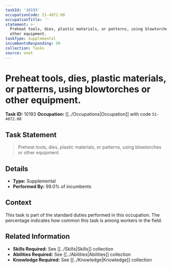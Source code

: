 ```yaml
---
taskId: '10193'
occupationCode: 51-4072.00
occupationTitle: ''
statement: >-
  Preheat tools, dies, plastic materials, or patterns, using blowtorches or
  other equipment.
taskType: Supplemental
incumbentsResponding: 99
collection: Tasks
source: onet
---
```

# Preheat tools, dies, plastic materials, or patterns, using blowtorches or other equipment.

**Task ID:** 10193
**Occupation:** [[../Occupations|Occupation]] with code `51-4072.00`

## Task Statement

> Preheat tools, dies, plastic materials, or patterns, using blowtorches or other equipment.

## Details

- **Type:** Supplemental
- **Performed By:** 99.0% of incumbents

## Context

This task is part of the standard duties performed in this occupation. The percentage indicates how common this task is among workers in the field.

## Related Information

- **Skills Required:** See [[../Skills|Skills]] collection
- **Abilities Required:** See [[../Abilities|Abilities]] collection
- **Knowledge Required:** See [[../Knowledge|Knowledge]] collection
